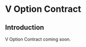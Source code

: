 <!-- KEYWORDS: V Option Smart Contract -->

# V Option Contract

## Introduction

V Option Contract coming soon.
